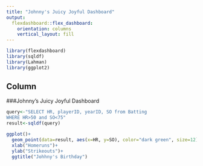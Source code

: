 ```yaml
---
title: "Johnny's Juicy Joyful Dashboard"
output: 
  flexdashboard::flex_dashboard:
    orientation: columns
    vertical_layout: fill
---
```


```r
library(flexdashboard)
library(sqldf)
library(Lahman)
library(ggplot2)
```

Column {data-width=650}
-----------------------------------------------------------------------

###Johnny's Juicy Joyful Dashboard

```r
query<-"SELECT HR, playerID, yearID, SO from Batting
WHERE HR>50 and SO<75"
result<-sqldf(query)

ggplot()+
  geom_point(data=result, aes(x=HR, y=SO), color="dark green", size=12)+
  xlab("Homeruns")+
  ylab("Strikeouts")+
  ggtitle("Johhny's Birthday")
```
